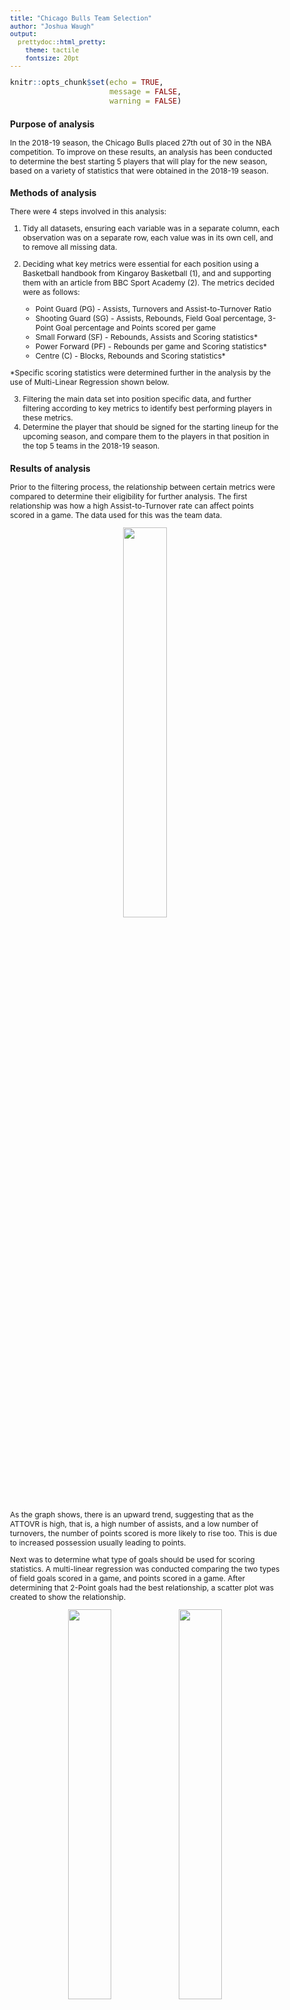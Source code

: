 ```yaml
---
title: "Chicago Bulls Team Selection"
author: "Joshua Waugh"
output: 
  prettydoc::html_pretty:
    theme: tactile
    fontsize: 20pt
---
```


```r
knitr::opts_chunk$set(echo = TRUE,
                      message = FALSE,
                      warning = FALSE)

```

<style type="text/css">

body, td {
   font-size: 12px;
}
code.r{
  font-size: 12px;
}
pre {
  font-size: 12px
}
</style>


### Purpose of analysis

In the 2018-19 season, the Chicago Bulls placed 27th out of 30 in the NBA competition. 
To improve on these results, an analysis has been conducted to determine the best starting 5 players 
that will play for the new season, based on a variety of statistics that were obtained in the 2018-19 season.

### Methods of analysis

There were 4 steps involved in this analysis:

1. Tidy all datasets, ensuring each variable was in a separate column, each observation was on a separate row,
each value was in its own cell, and to remove all missing data. 
2. Deciding what key metrics were essential for each position using a Basketball handbook from Kingaroy
Basketball (1), and and supporting them with an article from BBC Sport Academy (2). The metrics decided were
as follows:

    * Point Guard (PG) - Assists, Turnovers and Assist-to-Turnover Ratio
    * Shooting Guard (SG) - Assists, Rebounds, Field Goal percentage, 3-Point Goal percentage and Points
    scored per game
    * Small Forward (SF) - Rebounds, Assists and Scoring statistics*
    * Power Forward (PF) - Rebounds per game and Scoring statistics*
    * Centre (C) - Blocks, Rebounds and Scoring statistics*

*Specific scoring statistics were determined further in the analysis by the use of Multi-Linear Regression
shown below.

3. Filtering the main data set into position specific data, and further filtering according to key metrics to
identify best performing players in these metrics.
4. Determine the player that should be signed for the starting lineup for the upcoming season, and compare
them to the players in that position in the top 5 teams in the 2018-19 season.

### Results of analysis

Prior to the filtering process, the relationship between certain metrics were compared to determine their
eligibility for further analysis. The first relationship was how a high Assist-to-Turnover rate can affect
points scored in a game. The data used for this was the team data. 

<center>

![](figs/team_ATTOVR_vs_PTS-per-game.jpeg){width=40%}

</center>

As the graph shows, there is an upward trend, suggesting that as the ATTOVR is high, that is, a high number of
assists, and a low number of turnovers, the number of points scored is more likely to rise too. This is due to
increased possession usually leading to points.

Next was to determine what type of goals should be used for scoring statistics. A multi-linear regression was
conducted comparing the two types of field goals scored in a game, and points scored in a game. After
determining that 2-Point goals had the best relationship, a scatter plot was created to show the relationship.

<center>

![](figs/MLR_scoring.jpeg){width=40%} ![](figs/ind_2XP-per-game_vs_PTS-per-game.jpeg){width=40%}

</center>

These graphs both indicate that a large proportion of the team's points originate from 2-Point Goals.

Finally, a graph was drawn to show how frequently goals were scored after rebounds, specifically 2-Point
Goals. This type of goal was chosen due to the fact that the ball would most likely have been obtained in the
key, thus 2-Point goals being the more frequently scored points in that zone.

<center>

![](figs/ind_X2P-per-game_vs_RBG.jpeg){width=40%}

</center>

The trend indicates that as rebounds per game increases, so does 2-Point goals, following the above
hypothesis.

#### Point Guard

After filtering point guard players by those that were above average for assists, below average for turnovers
and above average for ATTOVR, the data set was narrowed to the top 9 players. Although the top player, `Tyus
Jones` had the best ATTOVR, the player I recommend chosing is `Monte Morris`, due to having a high ATTOVR of
`5.712`, and also being quite a strong point scorer, scoring almost double the number of points over the
season than Jones with `851 points`. Although shooting is not essential for a Point Guard, it will still be
helpful to have a 5th player that is a strong pointscorer. When compared to players in the top 5 teams for
ATTOVR, of which he is in one, he is the #1 Point Guard, as well as rating high for AST and Points, and
relative to assists, has one of the lowest turnovers. Alongside this, at `$1,349,383`, he is one of the
cheapest Point Guards in both the Top 5 teams as well as the top 9 filtered point guards.

#### Shooting Guard

To filter out the best shooting guard players, there were a few metrics that were observed. First was
selecting the players that were above average in Field Goal Percentage and 3-Point Percentage. The data was
then filtered by above average points per game and rebounds per game, leaving the data with 15 players.
Alongside this, a general Points Percentage metric was created to show what percentage of points the player
scored overall. The player chosen was `Bradley Beal`. He is the top scorer in points per game statistics with
`25.60 points`, and is ranked high in all other metrics (Field Goal accuracy of `47.5%`, 3-Point Goal accuracy
of `35.1%`, `448` assists, and `411` rebounds. When compared to the players in the top 5 teams to the points
he scores per game, he is the top point scorer, scoring 4 points more per game than the second placed player.
He is a more expensive player, at `$25,434,262`, however, due to his great statistics, he should prove
beneficial for the team.

#### Small Forward

To determine the player best suited for the small forward position, the metrics that were used to refine the
data were rebounds, assists and 2-Point Goals (as per results from the multilinear regression above). Another
metric was also created, the Rebound-to-2-Point-Goal (RTPG) Ratio. This was to determine the likelihood a
2-Point Goal being scored off the back of an offensive rebound. After the top 11 players were finalised,
`Nicolas Batum` was chosen to be the player we sign. Although he he doesnt have a very high offensive rebound
statistic (`71`), and subsequently a low RTPG value (`0.518`), he dominates the field in the other rebound
(`319` for defensive, and total of `390`) and assist (`247`) stats, is highly ranked in his shooting
percentages for all types of goals (2-Point = `51.9%`, 3-Point = `38.9%`, Field Goal Total = `45%`), and also
has the highest number of points scored in a game of `9.32 points`. Compared to the top 5 teams, in all
metrics, Batum ranks similarly in all rebounds, except for offensive rebounds. In offensive rebounds, he is
ranked third. In this data pool, 3 of the overall top 5 teams were included, showing that earning 
rebounds aren't necessarily a top priority in their game when it comes to scoring points. Due to this, assists
per game was the most important metric, as it shows the player's involvement, of which Batum was ranked second
in this data pool. With his price at `$24,000,000`, he has an important role in our team, both with his
impressive shooting accuracy, ability to obtain defensive rebounds, and his high number of assists.

#### Power Forward

To select the starting power forward player, above average power forwards were filtered by rebounds per game,
2-Point Goal accuracy and the RTPG Ratio. After this process, `John Collins` was chosen as a standout player.
Although, according to the RTPG ratio, he is only average, he has the 2nd best 2-Point goal accuracy at
`60.9%`, highest count of goals of `410`, and the highest number of rebounds obtained per game of `9.75`. When
compared to players in the top 5 teams, Collins is again ranked high for shooting and rebounds, however is
around the average for RTPG ratio. At the price of `$2,299,080`, his stats show promising ability, and should
be strongly considered for our club.

#### Centre

The selection process of the final position of centre was simple, sorting above average players in blocks,
rebounds and 2-Point Goal statistics. Once again, the RTPG Ratio was also used in this position. This process
left 11 potential centres to choose from. `Steven Adams` excels in all relevant scoring statistics (Field
Goals = `59.5%`, 2-Point Goals = `59.6%`), rebounds (Offensive = `391`, Total = `760`), and the RTPG Ratio
(`0.81`), however when it comes to blocking (`76`) and obtaining defensive rebounds (`369`), he is about
average in the data pool. Despite this, at just `$24,157,304`, he is a valuable player who should be added to
our team. When this player is compared to the centres in the Top 5 teams, he ranks similarly, with high levels
in scoring, offensive and total rebounds and RTPG Ratio, and about average in defensive rebounds and blocks.

### Recommendations for the team

Based on the above results, the starting lineup that I recommend for selection along with drills for
individual improvement are below:

* Point Guard - Monte Morris, Denver Nuggets ($1,349,383) - Drill to reduce turnovers - *Machine Gun Passing*
(3).
* Shooting Guard - Bradley Beal, Washington Wizards ($25,434,262) - Drill to improve 3-Point Goal Accuracy -
*Partner Shooting* (4).
* Small Forward - Nicolas Batum, Charlotte Hornets ($24,000,000) - Drill to improve 3-Point and 2-Point Goal
Accuracy - *Partner Shooting*
* Power Forward - John Collins, Atlanta Hawks ($2,299,080) - 3-Point accuracy improved by *Partner Shooting*,
drill to improve defensive rebound collection - *Rotation Rebounding* (5)
* Centre - Steven Adams, Oklahoma City Thunder ($24,157,304) - Drills to improve Blocking - *React and Block*
(6).

Choosing these players will cost the club \$77,240,029 and will leave \$40,759,971 to spend on the 10
remaining players for the upcoming season's roster. This will average approximately $4,075,997 per player,
which can purchase some very valuable players, as shown in the data extrapolated during this analysis.

### References

1. Kingaroy Basketball. Basketball positions [Internet]. Kingaroy: Kingaroy Amateur Basketball Association;
n.d. [cited 2020 April 19]. Available from: https://websites.sportstg.com/get_file.cgi?id=36250836
2. Academy, BBC Sport. Basketball players [Internet]. London: BBC; 2020 [cited 2020 April 19]. Available from:
http://news.bbc.co.uk/sportacademy/bsp/hi/basketball/rules/players/html/default.stm
3. Breakthrough Basketball. Machine gun passing [Internet]. Breakthrough Basketball; 2009. [cited 2020 May 2]
. Available from: https://www.breakthroughbasketball.com/drills/machinegunpassing.html
4. Andy Hamilton. Grinnell’s 7 drills to improve 3-point shooting [Internet]. Winning Hoops; n.d. [cited 2020
May 4]. Available from: https://winninghoops.com/article/basketball-grinnell-college-3-point-shooting-drills/
5. Coach Mac. 7 Rebounding Drills (Dominate the Rebounding Battle) [Internet]. Basketball for Coaches; 2017.
[cited 2020 April 24]. Available from: https://www.basketballforcoaches.com/rebounding-drills/
6. Jeff Haefner. 8 Drills to create a great shot blocker [Internet]. USA Basketball; 2015 [cited 2020 May 14]
. Available from: https://www.usab.com/youth/news/2012/04/8drills-to-create-a-great-shot-blocker.aspx
